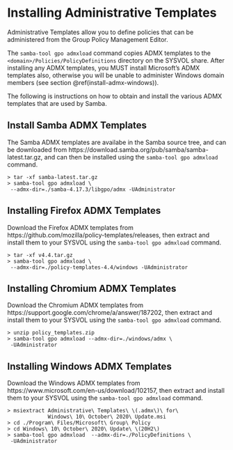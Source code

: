 # Installing Administrative Templates {#install-admx}

Administrative Templates allow you to define policies that can be administered from the Group Policy Management Editor.

The `samba-tool gpo admxload` command copies ADMX templates to the `<domain>/Policies/PolicyDefinitions` directory on the SYSVOL share. After installing any ADMX templates, you MUST install Microsoft's ADMX templates also, otherwise you will be unable to administer Windows domain members (see section \@ref(install-admx-windows)).
\index{Administrative Templates}

The following is instructions on how to obtain and install the various ADMX templates that are used by Samba.

## Install Samba ADMX Templates {#install-admx-samba}

The Samba ADMX templates are availabe in the Samba source tree, and can be downloaded from https://download.samba.org/pub/samba/samba-latest.tar.gz, and can then be installed using the `samba-tool gpo admxload` command.

```
> tar -xf samba-latest.tar.gz
> samba-tool gpo admxload \
 --admx-dir=./samba-4.17.3/libgpo/admx -UAdministrator
```

## Installing Firefox ADMX Templates {#install-admx-firefox}

Download the Firefox ADMX templates from https://github.com/mozilla/policy-templates/releases, then extract and install them to your SYSVOL using the `samba-tool gpo admxload` command.

```
> tar -xf v4.4.tar.gz
> samba-tool gpo admxload \
 --admx-dir=./policy-templates-4.4/windows -UAdministrator
```

## Installing Chromium ADMX Templates {#install-admx-chromium}

Download the Chromium ADMX templates from https://support.google.com/chrome/a/answer/187202, then extract and install them to your SYSVOL using the `samba-tool gpo admxload` command.

```
> unzip policy_templates.zip
> samba-tool gpo admxload --admx-dir=./windows/admx \
 -UAdministrator
```

## Installing Windows ADMX Templates {#install-admx-windows}

Download the Windows ADMX templates from https://www.microsoft.com/en-us/download/102157, then extract and install them to your SYSVOL using the `samba-tool gpo admxload` command.

```
> msiextract Administrative\ Templates\ \(.admx\)\ for\
             Windows\ 10\ October\ 2020\ Update.msi
> cd ./Program\ Files/Microsoft\ Group\ Policy
> cd Windows\ 10\ October\ 2020\ Update\ \(20H2\)
> samba-tool gpo admxload  --admx-dir=./PolicyDefinitions \
 -UAdministrator
```
